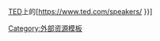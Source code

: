 [[TED大会|TED]]上的[https://www.ted.com/speakers/{{Trim|{{{1}}}}} {{{2|{{PAGENAMEBASE}}}}}]<noinclude>
[[Category:外部资源模板]]
</noinclude>